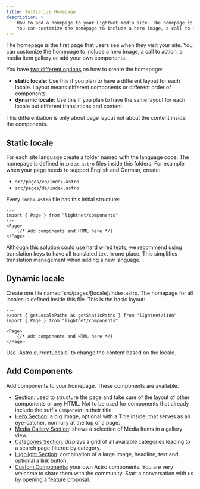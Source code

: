 ```yaml
---
title: Initialize Homepage
description: >
    How to add a homepage to your LightNet media site. The homepage is the first page that users see when they visit your site. 
    You can customize the homepage to include a hero image, a call to action, a media item gallery or add your own components...
---
```




The homepage is the first page that users see when they visit your site. You can customize the homepage
to include a hero image, a call to action, a media item gallery or add your own components...

You have [two different options](/build/pages/fundamentals/#defining-routes-with-the-pages-folder) on how to create the homepage:

- **static locale**: Use this if you plan to have a different layout for each locale. Layout means different components or 
    different order of components.
- **dynamic locale**: Use this if you plan to have the same layout for each locale but different translations and content.

This differentiation is only about page layout not about the content inside the components. 

## Static locale

For each site language create a folder named with the language code.
The homepage is defined in `index.astro` files inside this folders.
For example when your page needs to support English and German, create:

- `src/pages/en/index.astro`
- `src/pages/de/index.astro`

Every `index.astro` file has this initial structure:

```astro title="src/pages/en/index.astro"
---
import { Page } from "lightnet/components"
---
<Page>
    {/* Add components and HTML here */}
</Page>
```

<Aside type="tip">
Although this solution could use hard wired texts, we recommend using translation keys
to have all translated text in one place. This simplifies translation management when adding a new language.
</Aside>


## Dynamic locale

Create one file named `src/pages/[locale]/index.astro. The homepage for all locales is 
defined inside this file.
This is the basic layout:

```astro title="src/pages/[locale]/index.astro"
---
export { getLocalePaths as getStaticPaths } from "lightnet/i18n"
import { Page } from "lightnet/components"
---
<Page>
    {/* Add components and HTML here */}
</Page>
```

<Aside type="tip">
Use `Astro.currentLocale` to change the content based on the locale.
</Aside>

## Add Components

Add components to your homepage. These components are available.

- [Section](/build/pages/section): used to structure the page and take care of the layout of other components or any HTML.
    Not to be used for components that already include the suffix `Component` in their title.
- [Hero Section](/build/pages/hero-section): a big Image, optional with a Title inside, that serves as an eye-catcher, normally at 
    the top of a page.
- [Media Gallery Section](/build/pages/media-gallery-section): shows a selection of Media Items in a gallery view.
- [Categories Section](/build/pages/categories-section): displays a grid of all available categories leading to a search 
    page filtered by category.
- [Highlight Section](/build/pages/highlight-section): combination of a large Image, headline, text and optional a link button.
- [Custom Components](/build/pages/custom-components): your own Astro components. You are very welcome to share them with the 
    community. Start a conversation with us by opening a [feature proposal](https://github.com/LightNetDev/LightNet/issues/new?template=---02-feature-proposal.yml).